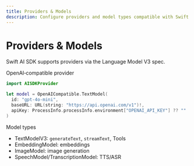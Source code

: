 ```yaml
---
title: Providers & Models
description: Configure providers and model types compatible with Swift AI SDK.
---
```


# Providers & Models

Swift AI SDK supports providers via the Language Model V3 spec.

OpenAI‑compatible provider

```swift
import AISDKProvider

let model = OpenAICompatible.TextModel(
  id: "gpt-4o-mini",
  baseURL: URL(string: "https://api.openai.com/v1")!,
  apiKey: ProcessInfo.processInfo.environment["OPENAI_API_KEY"] ?? ""
)
```

Model types
- TextModelV3: `generateText`, `streamText`, Tools
- EmbeddingModel: embeddings
- ImageModel: image generation
- SpeechModel/TranscriptionModel: TTS/ASR

